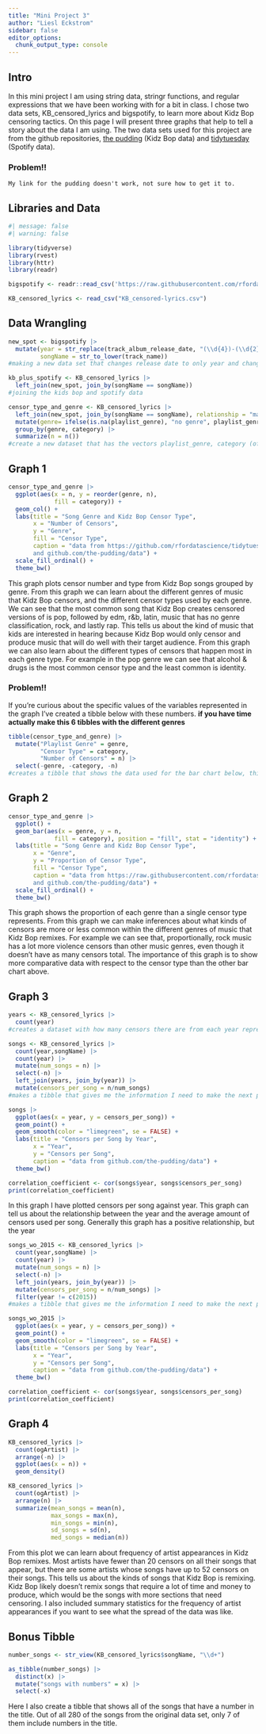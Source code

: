 ```yaml
---
title: "Mini Project 3"
author: "Liesl Eckstrom"
sidebar: false
editor_options: 
  chunk_output_type: console
---
```

## Intro

In this mini project I am using string data, stringr functions, and regular expressions that we have been working with for a bit in class. I chose two data sets, KB_censored_lyrics and bigspotify, to learn more about Kidz Bop censoring tactics. On this page I will present three graphs that help to tell a story about the data I am using. The two data sets used for this project are from the github repositories, [the pudding](github.com/the-pudding/data) (Kidz Bop data) and [tidytuesday](https://github.com/rfordatascience/tidytuesday) (Spotify data).

### Problem!!
    My link for the pudding doesn't work, not sure how to get it to. 

## Libraries and Data

```r
#| message: false
#| warning: false

library(tidyverse)
library(rvest)
library(httr)
library(readr)
```

```r
bigspotify <- readr::read_csv('https://raw.githubusercontent.com/rfordatascience/tidytuesday/master/data/2020/2020-01-21/spotify_songs.csv')

KB_censored_lyrics <- read_csv("KB_censored-lyrics.csv")
```

## Data Wrangling

```r
new_spot <- bigspotify |>
  mutate(year = str_replace(track_album_release_date, "(\\d{4})-(\\d{2})-(\\d{2})", "\\1"), 
         songName = str_to_lower(track_name))
#making a new data set that changes release date to only year and changing name and case of track_name from the spotify data set
```

```r
kb_plus_spotify <- KB_censored_lyrics |>
  left_join(new_spot, join_by(songName == songName)) 
#joining the kids bop and spotify data
```

```r
censor_type_and_genre <- KB_censored_lyrics |>
  left_join(new_spot, join_by(songName == songName), relationship = "many-to-many") |>
  mutate(genre= ifelse(is.na(playlist_genre), "no genre", playlist_genre)) |>
  group_by(genre, category) |>
  summarize(n = n()) 
#create a new dataset that has the vectors playlist_genre, category (of censor type), and number of times that particular censor happens within the genre
```

## Graph 1

```r
censor_type_and_genre |>
  ggplot(aes(x = n, y = reorder(genre, n), 
             fill = category)) +
  geom_col() +
  labs(title = "Song Genre and Kidz Bop Censor Type",
       x = "Number of Censors", 
       y = "Genre",
       fill = "Censor Type",
       caption = "data from https://github.com/rfordatascience/tidytuesday 
       and github.com/the-pudding/data") +
  scale_fill_ordinal() +
  theme_bw()
```

This graph plots censor number and type from Kidz Bop songs grouped by genre. From this graph we can learn about the different genres of music that Kidz Bop censors, and the different censor types used by each genre. We can see that the most common song that Kidz Bop creates censored versions of is pop, followed by edm, r&b, latin, music that has no genre classification, rock, and lastly rap. This tells us about the kind of music that kids are interested in hearing because Kidz Bop would only censor and produce music that will do well with their target audience. From this graph we can also learn about the different types of censors that happen most in each genre type. For example in the pop genre we can see that alcohol & drugs is the most common censor type and the least common is identity.

### Problem!!

If you're curious about the specific values of the variables represented in the graph I've created a tibble below with these numbers. **if you have time actually make this 6 tibbles with the different genres**

```r
tibble(censor_type_and_genre) |>
  mutate("Playlist Genre" = genre,
         "Censor Type" = category,
         "Number of Censors" = n) |>
  select(-genre, -category, -n) 
#creates a tibble that shows the data used for the bar chart below, this tibble gives information about specific numbers of censors of each type and genre
```

## Graph 2

```r
censor_type_and_genre |>
  ggplot() +
  geom_bar(aes(x = genre, y = n,
             fill = category), position = "fill", stat = "identity") +
  labs(title = "Song Genre and Kidz Bop Censor Type",
       x = "Genre", 
       y = "Proportion of Censor Type",
       fill = "Censor Type",
       caption = "data from https://raw.githubusercontent.com/rfordatascience/tidytuesday/master/data/2020/2020-01-21/spotify_songs.csv 
       and github.com/the-pudding/data") +
  scale_fill_ordinal() +
  theme_bw()
```

This graph shows the proportion of each genre than a single censor type represents. From this graph we can make inferences about what kinds of censors are more or less common within the different genres of music that Kidz Bop remixes. For example we can see that, proportionally, rock music has a lot more violence censors than other music genres, even though it doesn't have as many censors total. The importance of this graph is to show more comparative data with respect to the censor type than the other bar chart above.

## Graph 3

```r
years <- KB_censored_lyrics |>
  count(year) 
#creates a dataset with how many censors there are from each year represented in the dataset
```

```r
songs <- KB_censored_lyrics |>
  count(year,songName) |>
  count(year) |>
  mutate(num_songs = n) |>
  select(-n) |>
  left_join(years, join_by(year)) |>
  mutate(censors_per_song = n/num_songs) 
#makes a tibble that gives me the information I need to make the next plot (year, number of songs remixed, number of censors, and number of censors per song)
```

```r
songs |>
  ggplot(aes(x = year, y = censors_per_song)) +
  geom_point() +
  geom_smooth(color = "limegreen", se = FALSE) +
  labs(title = "Censors per Song by Year",
       x = "Year",
       y = "Censors per Song",
       caption = "data from github.com/the-pudding/data") +
  theme_bw()

correlation_coefficient <- cor(songs$year, songs$censors_per_song)
print(correlation_coefficient)
```

In this graph I have plotted censors per song against year. This graph can tell us about the relationship between the year and the average amount of censors used per song. Generally this graph has a positive relationship, but the year 


```r
songs_wo_2015 <- KB_censored_lyrics |>
  count(year,songName) |>
  count(year) |>
  mutate(num_songs = n) |>
  select(-n) |>
  left_join(years, join_by(year)) |>
  mutate(censors_per_song = n/num_songs) |>
  filter(year != c(2015)) 
#makes a tibble that gives me the information I need to make the next plot (year, number of songs remixed, number of censors, and number of censors per song, !-2015!)
```

```r
songs_wo_2015 |>
  ggplot(aes(x = year, y = censors_per_song)) +
  geom_point() +
  geom_smooth(color = "limegreen", se = FALSE) +
  labs(title = "Censors per Song by Year",
       x = "Year",
       y = "Censors per Song",
       caption = "data from github.com/the-pudding/data") +
  theme_bw()

correlation_coefficient <- cor(songs$year, songs$censors_per_song)
print(correlation_coefficient)
```

## Graph 4

```r
KB_censored_lyrics |>
  count(ogArtist) |>
  arrange(-n) |>
  ggplot(aes(x = n)) +
  geom_density()
```

```r
KB_censored_lyrics |>
  count(ogArtist) |>
  arrange(n) |>
  summarize(mean_songs = mean(n),
            max_songs = max(n),
            min_songs = min(n),
            sd_songs = sd(n),
            med_songs = median(n)) 
```

From this plot we can learn about frequency of artist appearances in Kidz Bop remixes. Most artists have fewer than 20 censors on all their songs that appear, but there are some artists whose songs have up to 52 censors on their songs. This tells us about the kinds of songs that Kidz Bop is remixing. Kidz Bop likely doesn't remix songs that require a lot of time and money to produce, which would be the songs with more sections that need censoring. I also included summary statistics for the frequency of artist appearances if you want to see what the spread of the data was like. 

## Bonus Tibble

```r
number_songs <- str_view(KB_censored_lyrics$songName, "\\d+")

as_tibble(number_songs) |>
  distinct(x) |>
  mutate("songs with numbers" = x) |>
  select(-x)
```

Here I also create a tibble that shows all of the songs that have a number in the title. Out of all 280 of the songs from the original data set, only 7 of them include numbers in the title.

